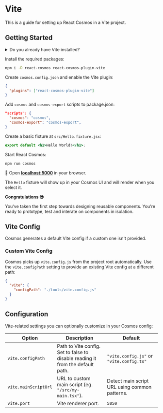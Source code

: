 # Vite

This is a guide for setting up React Cosmos in a Vite project.

## Getting Started

<details>
  <summary>Do you already have Vite installed?</summary>

If you're starting from scratch, follow [this guide](https://vitejs.dev/guide/#scaffolding-your-first-vite-project) to get started with Vite with React. At a minimum you'll need the `index.html` and `main.jsx` root files and `@vitejs/plugin-react` installed.

</details>

Install the required packages:

```bash npm2yarn
npm i -D react-cosmos react-cosmos-plugin-vite
```

Create `cosmos.config.json` and enable the Vite plugin:

```json filename="cosmos.config.json"
{
  "plugins": ["react-cosmos-plugin-vite"]
}
```

Add `cosmos` and `cosmos-export` scripts to package.json:

```json filename="package.json"
"scripts": {
  "cosmos": "cosmos",
  "cosmos-export": "cosmos-export",
}
```

Create a basic fixture at `src/Hello.fixture.jsx`:

```jsx filename="src/Hello.fixture.jsx"
export default <h1>Hello World!</h1>;
```

Start React Cosmos:

```bash npm2yarn
npm run cosmos
```

🚀 Open **[localhost:5000](http://localhost:5000)** in your browser.

The `Hello` fixture will show up in your Cosmos UI and will render when you select it.

**Congratulations 😎**

You've taken the first step towards designing reusable components. You're ready to prototype, test and interate on components in isolation.

## Vite Config

Cosmos generates a default Vite config if a custom one isn't provided.

### Custom Vite Config

Cosmos picks up `vite.config.js` from the project root automatically. Use the `vite.configPath` setting to provide an existing Vite config at a different path:

```json filename="cosmos.config.json"
{
  "vite": {
    "configPath": "./tools/vite.config.js"
  }
}
```

## Configuration

Vite-related settings you can optionally customize in your Cosmos config:

| Option               | Description                                                                    | Default                                       |
| -------------------- | ------------------------------------------------------------------------------ | --------------------------------------------- |
| `vite.configPath`    | Path to Vite config. Set to false to disable reading it from the default path. | `"vite.config.js"` or `"vite.config.ts"`      |
| `vite.mainScriptUrl` | URL to custom main script (eg. `"/src/my-main.tsx"`).                          | Detect main script URL using common patterns. |
| `vite.port`          | Vite renderer port.                                                            | `5050`                                        |

